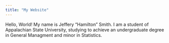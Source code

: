 ```yaml
---
title: "My Website"
---
```


Hello, World! My name is Jeffery "Hamilton" Smith. I am a student of Appalachian State University, studying to achieve an undergraduate degree in General Managment and minor in Statistics.